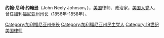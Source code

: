 {{Unreferenced|time=2020-07-05T00:40:36+00:00}}
{{Infobox Governor
|image       = JNeelyJohnson.jpg
|name        = J·尼利·约翰逊<br/>J. Neely Johnson
|order       = 4
|office      = 加利福尼亚州州长
|term_start  = 1856年1月9日
|term_end    = 1858年1月8日
|lieutenant  = [[罗伯特·M·安德森|罗伯特·M·安德森]]
|predecessor = [[约翰·比格勒|约翰·比格勒]]
|successor   = [[约翰·B·韦勒|约翰·B·韦勒]]
|birth_date  = {{Birth date|1825|8|2|mf=y}}
|birth_place = [[印第安纳州|印第安纳州]][[吉布森县_(印第安纳州)|吉布森县]]
|death_date  = {{death date and age|1872|8|31|1825|8|2}}
|death_place = [[犹他州|犹他州]][[盐湖城_(犹他州)|盐湖城]]
|spouse      = 玛丽·扎布热斯基
|profession  = 
|party       = [[美国人党|美国人党]]
|religion=
|footnotes=
}}
'''约翰·尼利·约翰逊'''（John Neely Johnson，{{bd|1825年|8月2日|1872年|8月31日|J}}），[[美国|美国]]律师、政治家，[[美国人党|美国人党]]人，曾任[[加利福尼亚州州长|加利福尼亚州州长]]（1856年-1858年）。

{{US-poli-bio-stub}}
{{normdaten}}
{{DEFAULTSORT:Johnson}}
[[Category:加利福尼亚州州长|Category:加利福尼亚州州长]]
[[Category:加利福尼亚州民主党人|Category:加利福尼亚州民主党人]]
[[Category:19世纪美国律师|Category:19世纪美国律师]]